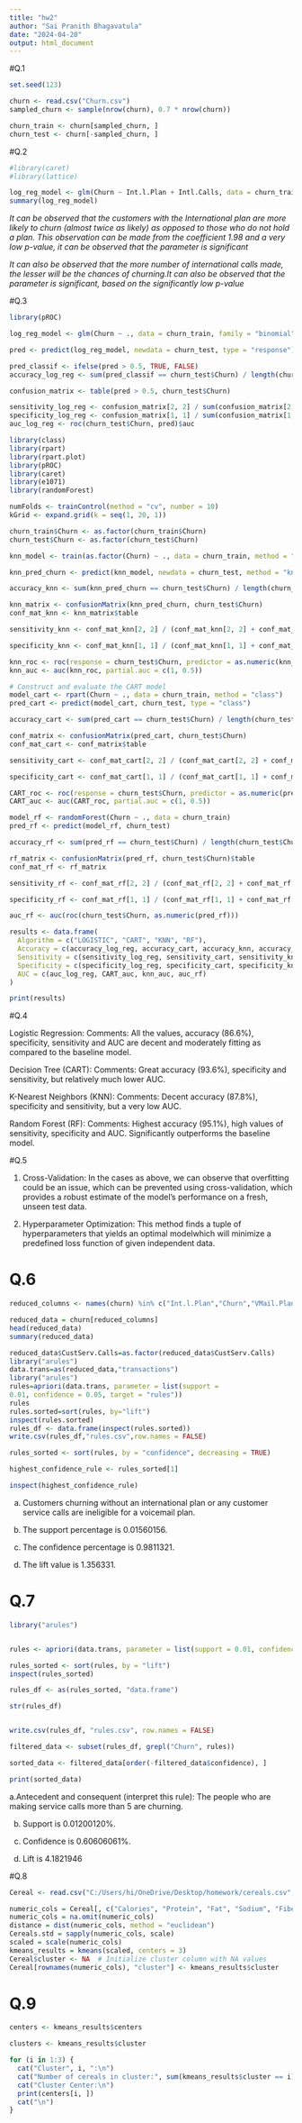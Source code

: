 ---
title: "hw2"
author: "Sai Pranith Bhagavatula"
date: "2024-04-20"
output: html_document
---


#Q.1 
```{r}
set.seed(123)

churn <- read.csv("Churn.csv")
sampled_churn <- sample(nrow(churn), 0.7 * nrow(churn)) 

churn_train <- churn[sampled_churn, ]
churn_test <- churn[-sampled_churn, ]


```

#Q.2

```{r}
#library(caret)
#library(lattice)

log_reg_model <- glm(Churn ~ Int.l.Plan + Intl.Calls, data = churn_train, family = "binomial")
summary(log_reg_model)

```

*It can be observed that the customers with the International plan are more likely to churn (almost twice as likely) as opposed to those who do not hold a plan. This observation can be made from the coefficient 1.98 and a very low p-value, it can be observed that the parameter is significant*

*It can also be observed that the more number of international calls made, the lesser will be the chances of churning.It can also be observed that the parameter is significant, based on the significantly low p-value*


#Q.3 

```{r}
library(pROC)

log_reg_model <- glm(Churn ~ ., data = churn_train, family = "binomial")

pred <- predict(log_reg_model, newdata = churn_test, type = "response")

pred_classif <- ifelse(pred > 0.5, TRUE, FALSE)
accuracy_log_reg <- sum(pred_classif == churn_test$Churn) / length(churn_test$Churn)

confusion_matrix <- table(pred > 0.5, churn_test$Churn)

sensitivity_log_reg <- confusion_matrix[2, 2] / sum(confusion_matrix[2, ])
specificity_log_reg <- confusion_matrix[1, 1] / sum(confusion_matrix[1, ])
auc_log_reg <- roc(churn_test$Churn, pred)$auc

library(class)
library(rpart)
library(rpart.plot)
library(pROC)
library(caret)
library(e1071)
library(randomForest)

numFolds <- trainControl(method = "cv", number = 10)
kGrid <- expand.grid(k = seq(1, 20, 1))

churn_train$Churn <- as.factor(churn_train$Churn)
churn_test$Churn <- as.factor(churn_test$Churn)

knn_model <- train(as.factor(Churn) ~ ., data = churn_train, method = "knn", trControl = numFolds, tuneGrid = kGrid)

knn_pred_churn <- predict(knn_model, newdata = churn_test, method = "knn", k = 3, prob = FALSE)

accuracy_knn <- sum(knn_pred_churn == churn_test$Churn) / length(churn_test$Churn)

knn_matrix <- confusionMatrix(knn_pred_churn, churn_test$Churn)
conf_mat_knn <- knn_matrix$table

sensitivity_knn <- conf_mat_knn[2, 2] / (conf_mat_knn[2, 2] + conf_mat_knn[2, 1])

specificity_knn <- conf_mat_knn[1, 1] / (conf_mat_knn[1, 1] + conf_mat_knn[1, 2])

knn_roc <- roc(response = churn_test$Churn, predictor = as.numeric(knn_pred_churn))
knn_auc <- auc(knn_roc, partial.auc = c(1, 0.5))

# Construct and evaluate the CART model
model_cart <- rpart(Churn ~ ., data = churn_train, method = "class")
pred_cart <- predict(model_cart, churn_test, type = "class")

accuracy_cart <- sum(pred_cart == churn_test$Churn) / length(churn_test$Churn)

conf_matrix <- confusionMatrix(pred_cart, churn_test$Churn)
conf_mat_cart <- conf_matrix$table

sensitivity_cart <- conf_mat_cart[2, 2] / (conf_mat_cart[2, 2] + conf_mat_cart[2, 1])

specificity_cart <- conf_mat_cart[1, 1] / (conf_mat_cart[1, 1] + conf_mat_cart[1, 2])

CART_roc <- roc(response = churn_test$Churn, predictor = as.numeric(pred_cart))
CART_auc <- auc(CART_roc, partial.auc = c(1, 0.5))

model_rf <- randomForest(Churn ~ ., data = churn_train)
pred_rf <- predict(model_rf, churn_test)

accuracy_rf <- sum(pred_rf == churn_test$Churn) / length(churn_test$Churn)

rf_matrix <- confusionMatrix(pred_rf, churn_test$Churn)$table
conf_mat_rf <- rf_matrix

sensitivity_rf <- conf_mat_rf[2, 2] / (conf_mat_rf[2, 2] + conf_mat_rf[2, 1])

specificity_rf <- conf_mat_rf[1, 1] / (conf_mat_rf[1, 1] + conf_mat_rf[1, 2])

auc_rf <- auc(roc(churn_test$Churn, as.numeric(pred_rf)))

results <- data.frame(
  Algorithm = c("LOGISTIC", "CART", "KNN", "RF"),
  Accuracy = c(accuracy_log_reg, accuracy_cart, accuracy_knn, accuracy_rf),
  Sensitivity = c(sensitivity_log_reg, sensitivity_cart, sensitivity_knn, sensitivity_rf),
  Specificity = c(specificity_log_reg, specificity_cart, specificity_knn, specificity_rf),
  AUC = c(auc_log_reg, CART_auc, knn_auc, auc_rf)
)

print(results)

```

#Q.4 

Logistic Regression:
Comments: All the values, accuracy (86.6%), specificity, sensitivity and AUC are decent and moderately fitting as compared to the baseline model.

Decision Tree (CART):
Comments: Great accuracy (93.6%), specificity and sensitivity, but relatively much lower AUC.

K-Nearest Neighbors (KNN):
Comments: Decent accuracy (87.8%), specificity and sensitivity, but a very low AUC.

Random Forest (RF):
Comments: Highest accuracy (95.1%), high values of sensitivity, specificity and AUC. Significantly outperforms the baseline model.


#Q.5 

1. Cross-Validation: In the cases as above, we can observe that overfitting could be an issue, which can be prevented using cross-validation, which provides a robust estimate of the model's performance on a fresh, unseen test data.

2. Hyperparameter Optimization: This method finds a tuple of hyperparameters that yields an optimal modelwhich will minimize a predefined loss function of given independent data.

# Q.6

```{r}
reduced_columns <- names(churn) %in% c("Int.l.Plan","Churn","VMail.Plan","CustServ.Calls") 

reduced_data = churn[reduced_columns]
head(reduced_data)
summary(reduced_data)

```


```{r}
reduced_data$CustServ.Calls=as.factor(reduced_data$CustServ.Calls)
library("arules")
data.trans=as(reduced_data,"transactions")
library("arules")
rules=apriori(data.trans, parameter = list(support =
0.01, confidence = 0.05, target = "rules"))
rules
rules.sorted=sort(rules, by="lift")
inspect(rules.sorted)
rules_df <- data.frame(inspect(rules.sorted))      
write.csv(rules_df,"rules.csv",row.names = FALSE) 

rules_sorted <- sort(rules, by = "confidence", decreasing = TRUE)

highest_confidence_rule <- rules_sorted[1]

inspect(highest_confidence_rule)

```
a. Customers churning without an international plan or any customer service calls are ineligible for a voicemail plan.

b. The support percentage is 0.01560156.

c. The confidence percentage is 0.9811321.

d. The lift value is 1.356331.

# Q.7

```{r}
library("arules")


rules <- apriori(data.trans, parameter = list(support = 0.01, confidence = 0.05, target = "rules"))

rules_sorted <- sort(rules, by = "lift")
inspect(rules_sorted)

rules_df <- as(rules_sorted, "data.frame")

str(rules_df)


write.csv(rules_df, "rules.csv", row.names = FALSE)

filtered_data <- subset(rules_df, grepl("Churn", rules))

sorted_data <- filtered_data[order(-filtered_data$confidence), ]

print(sorted_data)

```

a.Antecedent and consequent (interpret this rule):
The people who are making service calls more than 5 are churning.

b. Support is 0.01200120%.

c. Confidence is 0.60606061%.

d. Lift is 4.1821946

#Q.8


```{r, EXCLUDE=TRUE}
Cereal <- read.csv("C:/Users/hi/OneDrive/Desktop/homework/cereals.csv", stringsAsFactors = TRUE)

numeric_cols = Cereal[, c("Calories", "Protein", "Fat", "Sodium", "Fiber", "Carbo", "Sugars", "Potass", "Vitamins")]
numeric_cols = na.omit(numeric_cols)
distance = dist(numeric_cols, method = "euclidean")
Cereals.std = sapply(numeric_cols, scale)
scaled = scale(numeric_cols)
kmeans_results = kmeans(scaled, centers = 3)
Cereal$cluster <- NA  # Initialize cluster column with NA values
Cereal[rownames(numeric_cols), "cluster"] <- kmeans_results$cluster
```

# Q.9

```{r}
centers <- kmeans_results$centers

clusters <- kmeans_results$cluster

for (i in 1:3) {
  cat("Cluster", i, ":\n")
  cat("Number of cereals in cluster:", sum(kmeans_results$cluster == i), "\n")
  cat("Cluster Center:\n")
  print(centers[i, ])
  cat("\n")
}

```

